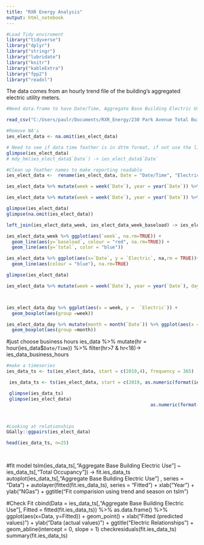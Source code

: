 ```yaml
---
title: "RXR Energy Analysis"
output: html_notebook
---
```



```r
#Load Tidy enviroment 
library("tidyverse")
library("dplyr")
library("stringr")
library("lubridate")
library("knitr")
library("kableExtra")
library("fpp2")
library("readxl")
```

The data comes from an hourly trend file of the building's aggregated electric utility meters. 

```r

#Need data.frame to have Date/Time, Aggregate Base Building Electric Use, Temperture, and Enthalpy; deleate all elce that may have been downloaded in the csv. 

read_csv("C:/Users/paulr/Documents/RXR_Energy/230 Park Avenue Total Building Electric (Curtailment).csv", col_names = TRUE) %>% select(c(1:2)) -> ies_elect_data

#Remove NA's
ies_elect_data <- na.omit(ies_elect_data)

# Need to see if data time feather is in dttm format, if not use the linte below. 
glimpse(ies_elect_data)
# mdy_hm(ies_elect_data$`Date`) -> ies_elect_data$`Date`

#Clean up feather names to make reporting readable 
ies_elect_data <-  rename(ies_elect_data, Date = "Date/Time", "Electric" = "Total Building Electric (Curtailment)")

ies_elect_data %>% mutate(week = week(`Date`), year = year(`Date`)) %>% group_by(year, week) %>% summarise(total = sum(`Electric`, mininum = min(`Electric`))) -> ies_elect_data_week 

ies_elect_data %>% mutate(week = week(`Date`), year = year(`Date`)) %>% group_by(year, week) %>% summarise(baseload = min(`Electric`)) %>% mutate(baseload = baseload * 7 * 24) -> ies_elect_data_week_baseload 

glimpse(ies_elect_data)
glimpse(na.omit(ies_elect_data))

left_join(ies_elect_data_week, ies_elect_data_week_baseload) -> ies_elect_data_week

ies_elect_data_week %>% ggplot(aes(`week`, na.rm=TRUE)) +
  geom_line(aes(y=`baseload`, colour = "red", na.rm=TRUE)) +
  geom_line(aes(y=`total`, color = "blue"))

ies_elect_data %>% ggplot(aes(x=`Date`, y = `Electric`, na,rm = TRUE))+
  geom_line(aes(colour = "blue"), na.rm=TRUE)

glimpse(ies_elect_data)

```


```r
 
ies_elect_data %>% mutate(week = week(`Date`), year = year(`Date`), day = wday(`Date`), dateday = year * 100 + week * 10 + day) %>% group_by(year, week, day) -> ies_elect_data_day



ies_elect_data_day %>% ggplot(aes(x = week, y =  `Electric`)) +
  geom_boxplot(aes(group =week))

ies_elect_data_day %>% mutate(month = month(`Date`)) %>% ggplot(aes(x = month, y =  `Electric`)) +
  geom_boxplot(aes(group =month))

```
#just choose business hours
ies_data %>%
  mutate(hr = hour(ies_data$`Date/Time`)) %>%
  filter(hr>7 & hr<18)-> ies_data_business_hours

```r
#make a timeseries 
ies_data_ts <- ts(ies_elect_data, start = c(2019,4), frequency = 365)

 ies_data_ts <- ts(ies_elect_data, start = c(2019, as.numeric(format(ies_elect_data$Date, "%j"))), frequency = 365)                                                    

 glimpse(ies_data_ts)
 glimpse(ies_elect_data)
                                                     as.numeric(format(ies_data_business_hours$`Date/Time`, "%j")), frequency = 365)



#Looking at relationships
GGally::ggpairs(ies_elect_data)

head(ies_data_ts, n=25)
     



```








#fit model
   tslm(ies_data_ts[,"Aggregate Base Building Electric Use"] ~ ies_data_ts[,"Total Occupancy"]) -> fit.ies_data_ts
autoplot(ies_data_ts[,"Aggregate Base Building Electric Use"] , series = "Data") +
  autolayer(fitted(fit.ies_data_ts), series = "Fitted") +
  xlab("Year") + ylab("NGas") +
  ggtitle("Fit comparision using trend and season on tslm")

#Check Fit
cbind(Data = ies_data_ts[,"Aggregate Base Building Electric Use"],
      Fitted = fitted(fit.ies_data_ts)) %>% 
  as.data.frame() %>%
  ggplot(aes(x=Data, y=Fitted)) +
  geom_point() +
  xlab("Fitted (predicted values)") +
  ylab("Data (actual values)") +
  ggtitle("Electric Relationships") + 
  geom_abline(intercept = 0, slope = 1)
checkresiduals(fit.ies_data_ts)
summary(fit.ies_data_ts)
